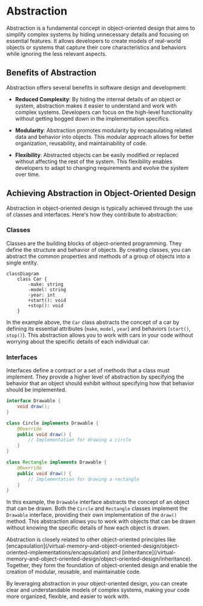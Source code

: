 
# Abstraction

Abstraction is a fundamental concept in object-oriented design that aims to simplify complex systems by hiding unnecessary details and focusing on essential features. It allows developers to create models of real-world objects or systems that capture their core characteristics and behaviors while ignoring the less relevant aspects.

## Benefits of Abstraction

Abstraction offers several benefits in software design and development:

- **Reduced Complexity**: By hiding the internal details of an object or system, abstraction makes it easier to understand and work with complex systems. Developers can focus on the high-level functionality without getting bogged down in the implementation specifics.

- **Modularity**: Abstraction promotes modularity by encapsulating related data and behavior into objects. This modular approach allows for better organization, reusability, and maintainability of code.

- **Flexibility**: Abstracted objects can be easily modified or replaced without affecting the rest of the system. This flexibility enables developers to adapt to changing requirements and evolve the system over time.

## Achieving Abstraction in Object-Oriented Design

Abstraction in object-oriented design is typically achieved through the use of classes and interfaces. Here's how they contribute to abstraction:

### Classes

Classes are the building blocks of object-oriented programming. They define the structure and behavior of objects. By creating classes, you can abstract the common properties and methods of a group of objects into a single entity.

```mermaid
classDiagram
    class Car {
        -make: string
        -model: string
        -year: int
        +start(): void
        +stop(): void
    }
```

In the example above, the `Car` class abstracts the concept of a car by defining its essential attributes (`make`, `model`, `year`) and behaviors (`start()`, `stop()`). This abstraction allows you to work with cars in your code without worrying about the specific details of each individual car.

### Interfaces

Interfaces define a contract or a set of methods that a class must implement. They provide a higher level of abstraction by specifying the behavior that an object should exhibit without specifying how that behavior should be implemented.

```java
interface Drawable {
    void draw();
}

class Circle implements Drawable {
    @Override
    public void draw() {
        // Implementation for drawing a circle
    }
}

class Rectangle implements Drawable {
    @Override
    public void draw() {
        // Implementation for drawing a rectangle
    }
}
```

In this example, the `Drawable` interface abstracts the concept of an object that can be drawn. Both the `Circle` and `Rectangle` classes implement the `Drawable` interface, providing their own implementation of the `draw()` method. This abstraction allows you to work with objects that can be drawn without knowing the specific details of how each object is drawn.

<Callout type="info">
Abstraction is closely related to other object-oriented principles like [encapsulation](/virtual-memory-and-object-oriented-design/object-oriented-implementations/encapsulation) and [inheritance](/virtual-memory-and-object-oriented-design/object-oriented-design/inheritance). Together, they form the foundation of object-oriented design and enable the creation of modular, reusable, and maintainable code.
</Callout>

By leveraging abstraction in your object-oriented design, you can create clear and understandable models of complex systems, making your code more organized, flexible, and easier to work with.